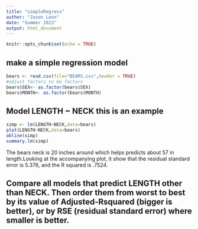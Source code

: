 ```yaml
---
title: "simpleRegress"
author: "Jason Leon"
date: "Summer 2023"
output: html_document
---
```


```r
knitr::opts_chunk$set(echo = TRUE)
```

## make a simple regression model

```r
bears <- read.csv(file="BEARS.csv",header = TRUE)
#adjust factors to be factors
bears$SEX<- as.factor(bears$SEX)
bears$MONTH<- as.factor(bears$MONTH)
```

## Model LENGTH ~ NECK  this is an example  

```r
simp <- lm(LENGTH~NECK,data=bears)
plot(LENGTH~NECK,data=bears)
abline(simp)
summary.lm(simp)
```

The bears neck is 20 inches around which helps predicts about 57 in length.Looking at the accompanying plot, it show that the residual standard error is 5.376, and the R squared is .7524.


## Compare all models that predict LENGTH other than NECK. Then order them from worst to best by its value of Adjusted-Rsquared (bigger is better), or by RSE (residual standard error) where smaller is better. 

